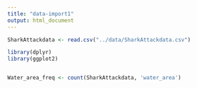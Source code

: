 ```yaml
---
title: "data-import1"
output: html_document
---
```


```r
SharkAttackdata <- read.csv("../data/SharkAttackdata.csv")
```


```r
library(dplyr)
library(ggplot2)
```


```r

```


```r
Water_area_freq <- count(SharkAttackdata, 'water_area')
```


